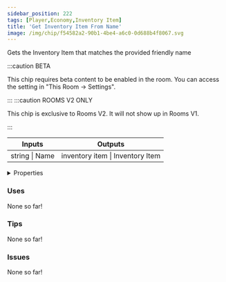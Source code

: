```yaml
---
sidebar_position: 222
tags: [Player,Economy,Inventory Item]
title: 'Get Inventory Item From Name'
image: /img/chip/f54582a2-90b1-4be4-a6c0-0d688b4f8067.svg
---
```


Gets the Inventory Item that matches the provided friendly name

:::caution BETA

This chip requires beta content to be enabled in the room. You can access the setting in "This Room -> Settings".

:::
:::caution ROOMS V2 ONLY

This chip is exclusive to Rooms V2. It will not show up in Rooms V1.

:::


<IChip uuid="f54582a2-90b1-4be4-a6c0-0d688b4f8067"/>

<table><thead><tr><th>Inputs</th><th>Outputs</th></tr></thead><tbody><tr><td>string | Name</td><td>inventory item | Inventory Item</td></tr></tbody></table>

<details>
  <summary>Properties</summary>
  <div>
    <div>
    <table>
      <tbody>
        <tr>
          <td>Is beta required?</td>
          <td>Yes</td>
        </tr>
        <tr>
          <td>Is chip a trolling risk?</td>
          <td>No</td>
        </tr>
        <tr>
          <td>Is chip a role assignment risk?</td>
          <td>No</td>
        </tr>
        <tr>
          <td>Chip UUID</td>
          <td>f54582a2-90b1-4be4-a6c0-0d688b4f8067</td>
        </tr>
        <tr>
          <td>Room availability</td>
          <td>Rooms V2 only</td>
        </tr>
      </tbody>
    </table>
    </div>
  </div>
</details>

### Uses

None so far!

### Tips

None so far!

### Issues

None so far!